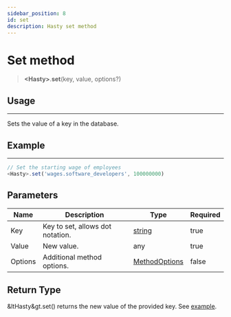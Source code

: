 ```yaml
---
sidebar_position: 8
id: set
description: Hasty set method
---
```


# Set method

> **&lt;Hasty&gt;**.**set**(key, value, options?)

## Usage

---

Sets the value of a key in the database.

## Example

---

```js title="set.js"
// Set the starting wage of employees
<Hasty>.set('wages.software_developers', 100000000)
```

## Parameters

| Name    | Description                      | Type                                                                                              | Required |
| ------- | -------------------------------- | ------------------------------------------------------------------------------------------------- | -------- |
| Key     | Key to set, allows dot notation. | [string](https://developer.mozilla.org/en-US/docs/Web/JavaScript/Reference/Global_Objects/String) | true     |
| Value   | New value.                       | any                                                                                               | true     |
| Options | Additional method options.       | [MethodOptions](/docs/types/method-options)                                                        | false    |

## Return Type

&ltHasty&gt.set() returns the new value of the provided key.
See [example](#example).
